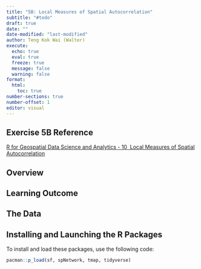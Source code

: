 ```yaml
---
title: "5B: Local Measures of Spatial Autocorrelation"
subtitle: "#todo"
draft: true
date: ""
date-modified: "last-modified"
author: Teng Kok Wai (Walter)
execute:
  echo: true
  eval: true
  freeze: true
  message: false
  warning: false
format:
  html:
    toc: true
number-sections: true
number-offset: 1
editor: visual
---
```


## Exercise 5B Reference

[R for Geospatial Data Science and Analytics - 10  Local Measures of Spatial Autocorrelation](https://r4gdsa.netlify.app/chap10.html)

## Overview

## Learning Outcome


## The Data


## Installing and Launching the R Packages



To install and load these packages, use the following code:

``` r
pacman::p_load(sf, spNetwork, tmap, tidyverse)
```
